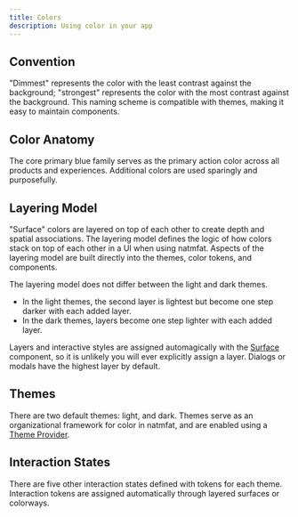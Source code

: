 ```yaml
---
title: Colors
description: Using color in your app
---
```



## Convention

"Dimmest" represents the color with the least contrast against the background; "strongest" represents the color with the most contrast against the background. This naming scheme is compatible with themes, making it easy to maintain components.

## Color Anatomy

The core primary blue family serves as the primary action color across all products and experiences. Additional colors are used sparingly and purposefully.


<ColorDemo />

## Layering Model

"Surface" colors are layered on top of each other to create depth and spatial associations. The layering model defines the logic of how colors stack on top of each other in a UI when using natmfat. Aspects of the layering model are built directly into the themes, color tokens, and components.

The layering model does not differ between the light and dark themes.

- In the light themes, the second layer is lightest but become one step darker with each added layer. 
- In the dark themes, layers become one step lighter with each added layer.


<PaddedSurfaceDemo />

Layers and interactive styles are assigned automagically with the [Surface](/docs/components/Surface) component, so it is unlikely you will ever explicitly assign a layer. Dialogs or modals have the highest layer by default.

## Themes

There are two default themes: light, and dark. Themes serve as an organizational framework for color in natmfat, and are enabled using a [Theme Provider](/docs/components/theme-provider).

## Interaction States

There are five other interaction states defined with tokens for each theme. Interaction tokens are assigned automatically through layered surfaces or colorways.  


<InteractiveDemo />

